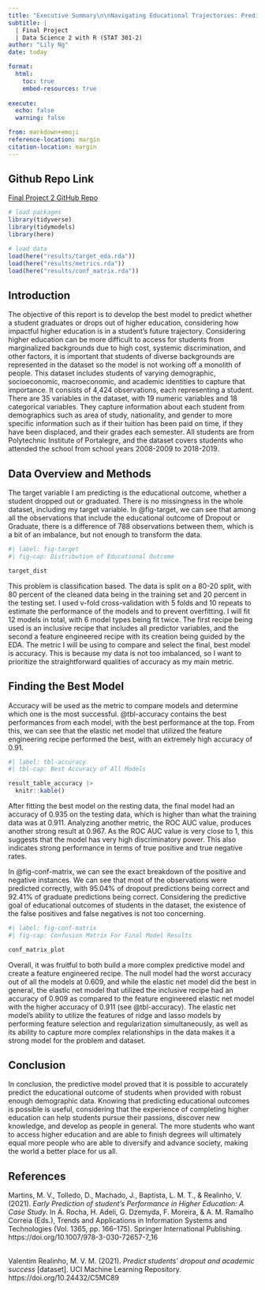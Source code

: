 ```yaml
---
title: "Executive Summary\n\nNavigating Educational Trajectories: Predictive Modeling of Student Educational Outcomes"
subtitle: |
  | Final Project 
  | Data Science 2 with R (STAT 301-2)
author: "Lily Ng"
date: today

format:
  html:
    toc: true
    embed-resources: true
    
execute:
  echo: false
  warning: false

from: markdown+emoji 
reference-location: margin
citation-location: margin
---
```


::: {.callout-tip icon="false"}
## Github Repo Link

[Final Project 2 GitHub Repo](https://github.com/stat301-2-2024-winter/final-project-2-lilyng3.git)
:::

```r
# load packages
library(tidyverse)
library(tidymodels)
library(here)

# load data
load(here("results/target_eda.rda"))
load(here("results/metrics.rda"))
load(here("results/conf_matrix.rda"))

```

## Introduction

The objective of this report is to develop the best model to predict whether a student graduates or drops out of higher education, considering how impactful higher education is in a student’s future trajectory. Considering higher education can be more difficult to access for students from marginalized backgrounds due to high cost, systemic discrimination, and other factors, it is important that students of diverse backgrounds are represented in the dataset so the model is not working off a monolith of people. This dataset includes students of varying demographic, socioeconomic, macroeconomic, and academic identities to capture that importance. It consists of 4,424 observations, each representing a student. There are 35 variables in the dataset, with 19 numeric variables and 18 categorical variables. They capture information about each student from demographics such as area of study, nationality, and gender to more specific information such as if their tuition has been paid on time, if they have been displaced, and their grades each semester. All students are from Polytechnic Institute of Portalegre, and the dataset covers students who attended the school from school years 2008-2009 to 2018-2019. 

## Data Overview and Methods

The target variable I am predicting is the educational outcome, whether a student dropped out or graduated. There is no missingness in the whole dataset, including my target variable. In @fig-target, we can see that among all the observations that include the educational outcome of Dropout or Graduate, there is a difference of 788 observations between them, which is a bit of an imbalance, but not enough to transform the data. 

```r
#| label: fig-target
#| fig-cap: Distribution of Educational Outcome

target_dist
```

This problem is classification based. The data is split on a 80-20 split, with 80 percent of the cleaned data being in the training set and 20 percent in the testing set. I used v-fold cross-validation with 5 folds and 10 repeats to estimate the performance of the models and to prevent overfitting. I will fit 12 models in total, with 6 model types being fit twice. The first recipe being used is an inclusive recipe that includes all predictor variables, and the second a feature engineered recipe with its creation being guided by the EDA. The metric I will be using to compare and select the final, best model is accuracy. This is because my data is not too imbalanced, so I want to prioritize the straightforward qualities of accuracy as my main metric.

## Finding the Best Model

Accuracy will be used as the metric to compare models and determine which one is the most successful. @tbl-accuracy contains the best performances from each model, with the best performance at the top. From this, we can see that the elastic net model that utilized the feature engineering recipe performed the best, with an extremely high accuracy of 0.91. 

```r
#| label: tbl-accuracy
#| tbl-cap: Best Accuracy of All Models

result_table_accuracy |> 
  knitr::kable() 
```

After fitting the best model on the resting data, the final model had an accuracy of 0.935 on the testing data, which is higher than what the training data was at 0.911. Analyzing another metric, the ROC AUC value, produces another strong result at 0.967. As the ROC AUC value is very close to 1, this suggests that the model has very high discriminatory power. This also indicates strong performance in terms of true positive and true negative rates.

In @fig-conf-matrix, we can see the exact breakdown of the positive and negative instances. We can see that most of the observations were predicted correctly, with 95.04% of dropout predictions being correct and 92.41% of graduate predictions being correct. Considering the predictive goal of educational outcomes of students in the dataset, the existence of the false positives and false negatives is not too concerning. 

```r
#| label: fig-conf-matrix
#| fig-cap: Confusion Matrix For Final Model Results

conf_matrix_plot
```

Overall, it was fruitful to both build a more complex predictive model and create a feature engineered recipe. The null model had the worst accuracy out of all the models at 0.609, and while the elastic net model did the best in general, the elastic net model that utilized the inclusive recipe had an accuracy of 0.909 as compared to the feature engineered elastic net model with the higher accuracy of 0.911 (see \@tbl-accuracy). The elastic net model’s ability to utilize the features of ridge and lasso models by performing feature selection and regularization simultaneously, as well as its ability to capture more complex relationships in the data makes it a strong model for the problem and dataset. 

## Conclusion

In conclusion, the predictive model proved that it is possible to accurately predict the educational outcome of students when provided with robust enough demographic data. Knowing that predicting educational outcomes is possible is useful, considering that the experience of completing higher education can help students pursue their passions, discover new knowledge, and develop as people in general. The more students who want to access higher education and are able to finish degrees will ultimately equal more people who are able to diversify and advance society, making the world a better place for us all.

## References

Martins, M. V., Tolledo, D., Machado, J., Baptista, L. M. T., & Realinho, V. (2021). *Early Prediction of student’s Performance in Higher Education: A Case Study.* In Á. Rocha, H. Adeli, G. Dzemyda, F. Moreira, & A. M. Ramalho Correia (Eds.), Trends and Applications in Information Systems and Technologies (Vol. 1365, pp. 166–175). Springer International Publishing. https://doi.org/10.1007/978-3-030-72657-7_16

\
Valentim Realinho, M. V. M. (2021). *Predict students’ dropout and academic success* \[dataset\]. UCI Machine Learning Repository. https://doi.org/10.24432/C5MC89\
